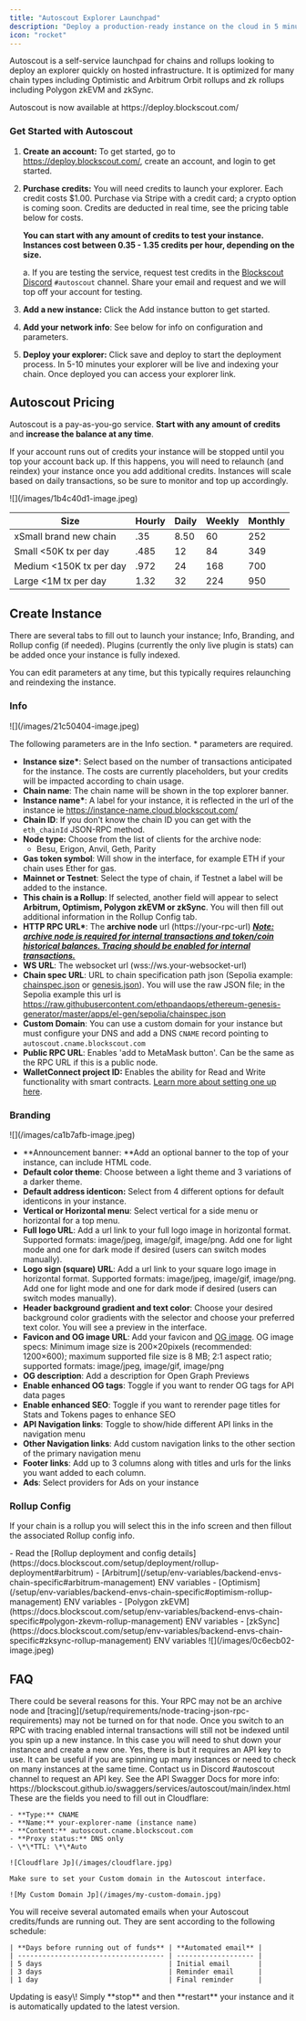 ```yaml
---
title: "Autoscout Explorer Launchpad"
description: "Deploy a production-ready instance on the cloud in 5 minutes"
icon: "rocket"
---
```


Autoscout is a self-service launchpad for chains and rollups looking to deploy an explorer quickly on hosted infrastructure. It is optimized for many chain types including Optimistic and Arbitrum Orbit rollups and zk rollups including Polygon zkEVM and zkSync.

<Check>
  Autoscout is now available at https://deploy.blockscout.com/
</Check>

### Get Started with Autoscout

1. **Create an account:** To get started, go to https://deploy.blockscout.com/, create an account, and login to get started.
2. **Purchase credits:** You will need credits to launch your explorer. Each credit costs \$1.00. Purchase via Stripe with a credit card; a crypto option is coming soon. Credits are deducted in real time, see the pricing table below for costs.

   **You can start with any amount of credits to test your instance. Instances cost between 0.35 - 1.35 credits per hour, depending on the size.**

   a. If you are testing the service, request test credits in the [Blockscout Discord](https://discord.gg/blockscout) `#autoscout` channel. Share your email and request and we will top off your account for testing.
3. **Add a new instance:** Click the Add instance button to get started.
4. **Add your network info**: See below for info on configuration and parameters.
5. **Deploy your explorer:** Click save and deploy to start the deployment process. In 5-10 minutes your explorer will be live and indexing your chain. Once deployed you can access your explorer link.

## Autoscout Pricing

Autoscout is a pay-as-you-go service. **Start with any amount of credits** and **increase the balance at any time**.

If your account runs out of credits your instance will be stopped until you top your account back up. If this happens, you will need to relaunch (and reindex) your instance once you add additional credits. Instances will scale based on daily transactions, so be sure to monitor and top up accordingly.

<Frame caption>
  ![](/images/1b4c40d1-image.jpeg)
</Frame>

| Size                     | Hourly | Daily | Weekly | Monthly |
| ------------------------ | ------ | ----- | ------ | ------- |
| xSmall brand new chain   | .35    | 8.50  | 60     | 252     |
| Small \<50K tx per day   | .485   | 12    | 84     | 349     |
| Medium \<150K tx per day | .972   | 24    | 168    | 700     |
| Large \<1M tx per day    | 1.32   | 32    | 224    | 950     |

## Create Instance

There are several tabs to fill out to launch your instance; Info, Branding, and Rollup config (if needed). Plugins (currently the only live plugin is stats) can be added once your instance is fully indexed.

You can edit parameters at any time, but this typically requires relaunching and reindexing the instance.

### Info

<Frame caption>
  ![](/images/21c50404-image.jpeg)
</Frame>

The following parameters are in the Info section. \* parameters are required.

- **Instance size\***: Select based on the number of transactions anticipated for the instance. The costs are currently placeholders, but your credits will be impacted according to chain usage.
- **Chain name**: The chain name will be shown in the top explorer banner.
- **Instance name\***: A label for your instance, it is reflected in the url of the instance ie https://instance-name.cloud.blockscout.com/
- **Chain ID**: If you don't know the chain ID you can get with the `eth_chainId` JSON-RPC method.
- **Node type:** Choose from the list of clients for the archive node:
  - Besu, Erigon, Anvil, Geth, Parity
- **Gas token symbol**: Will show in the interface, for example ETH if your chain uses Ether for gas.
- **Mainnet or Testnet**: Select the type of chain, if Testnet a label will be added to the instance.
- **This chain is a Rollup**: If selected, another field will appear to select **Arbitrum, Optimism, Polygon zkEVM or zkSync**. You will then fill out additional information in the Rollup Config tab.
- **HTTP RPC URL\***: The **archive node** url (https://your-rpc-url) [**_Note: archive node is required for internal transactions and token/coin historical balances. Tracing should be enabled for internal transactions._**](/setup/requirements/node-tracing-json-rpc-requirements)
- **WS URL**: The websocket url (wss://ws.your-websocket-url)
- **Chain spec URL**: URL to chain specification path json (Sepolia example: [chainspec.json](https://github.com/ethpandaops/ethereum-genesis-generator/blob/master/apps/el-gen/sepolia/chainspec.json) or [genesis.json](https://github.com/ethpandaops/ethereum-genesis-generator/blob/master/apps/el-gen/sepolia/genesis.json)). You will use the raw JSON file; in the Sepolia example this url is https://raw.githubusercontent.com/ethpandaops/ethereum-genesis-generator/master/apps/el-gen/sepolia/chainspec.json
- **Custom Domain**: You can use a custom domain for your instance but must configure your DNS and add a DNS `CNAME` record pointing to `autoscout.cname.blockscout.com`
- **Public RPC URL**: Enables 'add to MetaMask button'. Can be the same as the RPC URL if this is a public node.
- **WalletConnect project ID:** Enables the ability for Read and Write functionality with smart contracts. [Learn more about setting one up here](/setup/configuration-options/walletconnect-project-id-for-contract-read-write).

### Branding

<Frame caption>
  ![](/images/ca1b7afb-image.jpeg)
</Frame>

- \*\*Announcement banner: \*\*Add an optional banner to the top of your instance, can include HTML code.
- **Default color theme**: Choose between a light theme and 3 variations of a darker theme.
- **Default address identicon:** Select from 4 different options for default identicons in your instance.
- **Vertical or Horizontal menu**: Select vertical for a side menu or horizontal for a top menu.
- **Full logo URL**: Add a url link to your full logo image in horizontal format. Supported formats: image/jpeg, image/gif, image/png. Add one for light mode and one for dark mode if desired (users can switch modes manually).
- **Logo sign (square) URL**: Add a url link to your square logo image in horizontal format. Supported formats: image/jpeg, image/gif, image/png. Add one for light mode and one for dark mode if desired (users can switch modes manually).
- **Header background gradient and text color**: Choose your desired background color gradients with the selector and choose your preferred text color. You will see a preview in the interface.
- **Favicon and OG image URL**: Add your favicon and [OG image](https://ogp.me/). OG image specs: Minimum image size is 200×20pixels (recommended: 1200×600); maximum supported file size is 8 MB; 2:1 aspect ratio; supported formats: image/jpeg, image/gif, image/png
- **OG description**: Add a description for Open Graph Previews
- **Enable enhanced OG tags**: Toggle if you want to render OG tags for API data pages
- **Enable enhanced SEO**: Toggle if you want to rerender page titles for Stats and Tokens pages to enhance SEO
- **API Navigation links**: Toggle to show/hide different API links in the navigation menu
- **Other Navigation links**: Add custom navigation links to the other section of the primary navigation menu
- **Footer links**: Add up to 3 columns along with titles and urls for the links you want added to each column.
- **Ads**: Select providers for Ads on your instance

### Rollup Config

If your chain is a rollup you will select this in the info screen and then fillout the associated Rollup config info.

<Info>
  - Read the [Rollup deployment and config details](https://docs.blockscout.com/setup/deployment/rollup-deployment#arbitrum)
    - [Arbitrum](/setup/env-variables/backend-envs-chain-specific#arbitrum-management) ENV variables
    - [Optimism](/setup/env-variables/backend-envs-chain-specific#optimism-rollup-management) ENV variables
    - [Polygon zkEVM](https://docs.blockscout.com/setup/env-variables/backend-envs-chain-specific#polygon-zkevm-rollup-management) ENV variables
    - [zkSync](https://docs.blockscout.com/setup/env-variables/backend-envs-chain-specific#zksync-rollup-management) ENV variables
</Info>

<Frame caption>
  ![](/images/0c6ecb02-image.jpeg)
</Frame>

## FAQ

<AccordionGroup>
  <Accordion title="Why can't I see internal transactions?">
    There could be several reasons for this. Your RPC may not be an archive node and [tracing](/setup/requirements/node-tracing-json-rpc-requirements) may not be turned on for that node. Once you switch to an RPC with tracing enabled internal transactions will still not be indexed until you spin up a new instance. In this case you will need to shut down your instance and create a new one.
  </Accordion>
  <Accordion title="Is there an Autoscout API?">
    Yes, there is but it requires an API key to use. It can be useful if you are spinning up many instances or need to check on many instances at the same time. Contact us in Discord #autoscout channel to request an API key. See the API Swagger Docs for more info: https://blockscout.github.io/swaggers/services/autoscout/main/index.html
  </Accordion>
  <Accordion title="How do I add a domain / subdomain on Cloudflare using CNAME?">
    These are the fields you need to fill out in Cloudflare:

    - **Type:** CNAME
    - **Name:** your-explorer-name (instance name)
    - **Content:** autoscout.cname.blockscout.com
    - **Proxy status:** DNS only
    - \*\*TTL: \*\*Auto

    ![Cloudflare Jp](/images/cloudflare.jpg)

    Make sure to set your Custom domain in the Autoscout interface.

    ![My Custom Domain Jp](/images/my-custom-domain.jpg)
  </Accordion>
  <Accordion title="When do I receive automated emails informing me my credits are running out?">
    You will receive several automated emails when your Autoscout credits/funds are running out. They are sent according to the following schedule:

    | **Days before running out of funds** | **Automated email** |
    | ------------------------------------ | ------------------- |
    | 5 days                               | Initial email       |
    | 3 days                               | Reminder email      |
    | 1 day                                | Final reminder      |
  </Accordion>
  <Accordion title="How do I upgrade to the latest version of Blockscout with Autoscout?">
    Updating is easy\! Simply **stop** and then **restart** your instance and it is automatically updated to the latest version. 
  </Accordion>
</AccordionGroup>